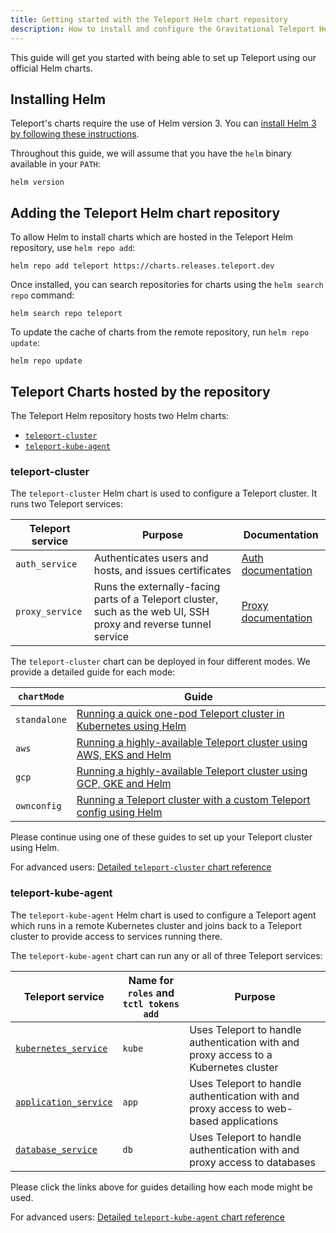```yaml
---
title: Getting started with the Teleport Helm chart repository
description: How to install and configure the Gravitational Teleport Helm chart repository
---
```


This guide will get you started with being able to set up Teleport using our official Helm charts.

## Installing Helm

Teleport's charts require the use of Helm version 3. You can [install Helm 3 by following these instructions](https://helm.sh/docs/intro/install/).

Throughout this guide, we will assume that you have the `helm` binary available in your `PATH`:

```shell
helm version
```

## Adding the Teleport Helm chart repository

To allow Helm to install charts which are hosted in the Teleport Helm repository, use `helm repo add`:

```shell
helm repo add teleport https://charts.releases.teleport.dev
```

Once installed, you can search repositories for charts using the `helm search repo` command:

```shell
helm search repo teleport
```

To update the cache of charts from the remote repository, run `helm repo update`:

```shell
helm repo update
```

## Teleport Charts hosted by the repository

The Teleport Helm repository hosts two Helm charts:

- [`teleport-cluster`](https://github.com/gravitational/teleport/tree/master/examples/chart/teleport-cluster)
- [`teleport-kube-agent`](https://github.com/gravitational/teleport/tree/master/examples/chart/teleport-kube-agent)

### teleport-cluster

The `teleport-cluster` Helm chart is used to configure a Teleport cluster. It runs two Teleport services:

| Teleport service | Purpose | Documentation |
| - | - | - |
| `auth_service` | Authenticates users and hosts, and issues certificates | [Auth documentation](../../architecture/authentication.mdx)
| `proxy_service`| Runs the externally-facing parts of a Teleport cluster, such as the web UI, SSH proxy and reverse tunnel service | [Proxy documentation](../../architecture/proxy.mdx) |

The `teleport-cluster` chart can be deployed in four different modes. We provide a detailed guide for each mode:

| `chartMode` | Guide |
| - | - |
| `standalone` | [Running a quick one-pod Teleport cluster in Kubernetes using Helm](./standalone.mdx) |
| `aws` | [Running a highly-available Teleport cluster using AWS, EKS and Helm](./aws.mdx) |
| `gcp` | [Running a highly-available Teleport cluster using GCP, GKE and Helm](./gcp.mdx) |
| `ownconfig` | [Running a Teleport cluster with a custom Teleport config using Helm](./ownconfig.mdx) |

Please continue using one of these guides to set up your Teleport cluster using Helm.

For advanced users: [Detailed `teleport-cluster` chart reference](./teleport-cluster-reference.mdx)

### teleport-kube-agent

The `teleport-kube-agent` Helm chart is used to configure a Teleport agent which runs in a remote Kubernetes cluster and joins back to a
Teleport cluster to provide access to services running there.

The `teleport-kube-agent` chart can run any or all of three Teleport services:

| Teleport service | Name for `roles` and `tctl tokens add` | Purpose |
| - | - | - |
| [`kubernetes_service`](../../kubernetes-access/guides.mdx) | `kube` | Uses Teleport to handle authentication with and proxy access to a Kubernetes cluster |
| [`application_service`](../../application-access/guides.mdx) | `app` | Uses Teleport to handle authentication with and proxy access to web-based applications |
| [`database_service`](../../database-access/guides.mdx) | `db` | Uses Teleport to handle authentication with and proxy access to databases |

Please click the links above for guides detailing how each mode might be used.

For advanced users: [Detailed `teleport-kube-agent` chart reference](./teleport-kube-agent-reference.mdx)
